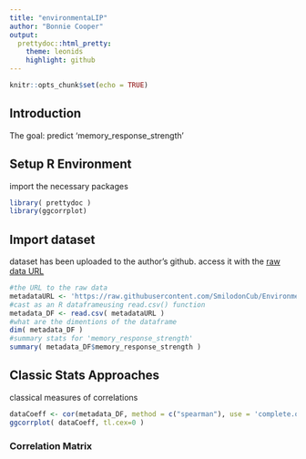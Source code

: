 ```yaml
---
title: "environmentaLIP"
author: "Bonnie Cooper"
output:
  prettydoc::html_pretty:
    theme: leonids
    highlight: github
---
```


```r
knitr::opts_chunk$set(echo = TRUE)
```

## Introduction
The goal: predict 'memory_response_strength'

## Setup R Environment
import the necessary packages

```r
library( prettydoc )
library(ggcorrplot)
```

## Import dataset
dataset has been uploaded to the author's github. access it with the [raw data URL](https://raw.githubusercontent.com/SmilodonCub/EnvironmentaLIP/master/1MetaTable1_filtered3%20(1).csv)
```r
#the URL to the raw data
metadataURL <- 'https://raw.githubusercontent.com/SmilodonCub/EnvironmentaLIP/master/1MetaTable1_filtered3%20(1).csv'
#cast as an R dataframeusing read.csv() function
metadata_DF <- read.csv( metadataURL )
#what are the dimentions of the dataframe
dim( metadata_DF )
#summary stats for 'memory_response_strength'
summary( metadata_DF$memory_response_strength )
```

## Classic Stats Approaches
classical measures of correlations
```r
dataCoeff <- cor(metadata_DF, method = c("spearman"), use = 'complete.obs')
ggcorrplot( dataCoeff, tl.cex=0 )
```


### Correlation Matrix